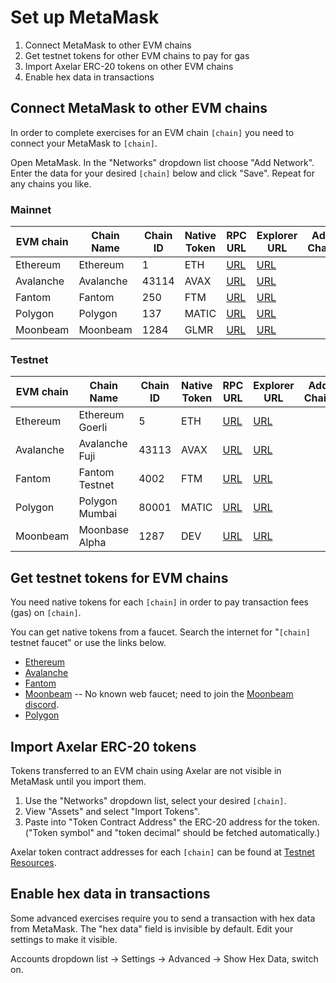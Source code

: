 # Set up MetaMask


1. Connect MetaMask to other EVM chains
2. Get testnet tokens for other EVM chains to pay for gas
3. Import Axelar ERC-20 tokens on other EVM chains
4. Enable hex data in transactions

## Connect MetaMask to other EVM chains

In order to complete exercises for an EVM chain `[chain]` you need to connect your MetaMask to `[chain]`.

Open MetaMask. In the "Networks" dropdown list choose "Add Network". Enter the data for your desired `[chain]` below and click "Save". Repeat for any chains you like.

### Mainnet

| EVM chain | Chain Name | Chain ID | Native Token | RPC URL                                      | Explorer URL                   | Add Chain                                                         |
| --------- | ---------- | -------- | ------------ | -------------------------------------------- | ------------------------------ | ----------------------------------------------------------------- |
| Ethereum  | Ethereum   | 1        | ETH          | [URL](https://rpc.ankr.com/eth)              | [URL](https://etherscan.io)    | <AddToWeb3 client:only environment="mainnet" chain="ethereum" />  |
| Avalanche | Avalanche  | 43114    | AVAX         | [URL](https://api.avax.network/ext/bc/C/rpc) | [URL](https://snowtrace.io)    | <AddToWeb3 client:only environment="mainnet" chain="avalanche" /> |
| Fantom    | Fantom     | 250      | FTM          | [URL](https://rpc.ftm.tools)                 | [URL](https://ftmscan.com/)    | <AddToWeb3 client:only environment="mainnet" chain="fantom" />    |
| Polygon   | Polygon    | 137      | MATIC        | [URL](https://polygon-rpc.com)               | [URL](https://polygonscan.com) | <AddToWeb3 client:only environment="mainnet" chain="polygon" />   |
| Moonbeam  | Moonbeam   | 1284     | GLMR         | [URL](https://rpc.api.moonbeam.network)      | [URL](https://moonscan.io)     | <AddToWeb3 client:only environment="mainnet" chain="moonbeam" />  |

### Testnet



| EVM chain | Chain Name      | Chain ID | Native Token | RPC URL                                                             | Explorer URL                          | Add Chain                                                         |
| --------- | --------------- | -------- | ------------ | ------------------------------------------------------------------- | ------------------------------------- | ----------------------------------------------------------------- |
| Ethereum  | Ethereum Goerli | 5        | ETH          | [URL](https://goerli.infura.io/v3/9aa3d95b3bc440fa88ea12eaa4456161) | [URL](https://goerli.etherscan.io)    | <AddToWeb3 client:only environment="testnet" chain="ethereum" />  |
| Avalanche | Avalanche Fuji  | 43113    | AVAX         | [URL](https://api.avax-test.network/ext/bc/C/rpc)                   | [URL](https://testnet.snowtrace.io)   | <AddToWeb3 client:only environment="testnet" chain="avalanche" /> |
| Fantom    | Fantom Testnet  | 4002     | FTM          | [URL](https://rpc.testnet.fantom.network)                           | [URL](https://testnet.ftmscan.com/)   | <AddToWeb3 client:only environment="testnet" chain="fantom" />    |
| Polygon   | Polygon Mumbai  | 80001    | MATIC        | [URL](https://matic-mumbai.chainstacklabs.com)                      | [URL](https://mumbai.polygonscan.com) | <AddToWeb3 client:only environment="testnet" chain="polygon" />   |
| Moonbeam  | Moonbase Alpha  | 1287     | DEV          | [URL](https://rpc.api.moonbase.moonbeam.network)                    | [URL](https://moonbase.moonscan.io)   | <AddToWeb3 client:only environment="testnet" chain="moonbeam" />  |

## Get testnet tokens for EVM chains

You need native tokens for each `[chain]` in order to pay transaction fees (gas) on `[chain]`.

You can get native tokens from a faucet. Search the internet for "`[chain]` testnet faucet" or use the links below.

- [Ethereum](https://goerli-faucet.pk910.de/)
- [Avalanche](https://faucet.avax-test.network/)
- [Fantom](https://faucet.fantom.network/)
- [Moonbeam](https://docs.moonbeam.network/builders/get-started/moonbase/#get-tokens) -- No known web faucet; need to join the [Moonbeam discord](https://discord.gg/PfpUATX).
- [Polygon](https://faucet.polygon.technology/)

## Import Axelar ERC-20 tokens

Tokens transferred to an EVM chain using Axelar are not visible in MetaMask until you import them.

1. Use the "Networks" dropdown list, select your desired `[chain]`.
2. View "Assets" and select "Import Tokens".
3. Paste into "Token Contract Address" the ERC-20 address for the token. ("Token symbol" and "token decimal" should be fetched automatically.)

Axelar token contract addresses for each `[chain]` can be found at [Testnet Resources](/resources/contract-addresses/testnet/).

## Enable hex data in transactions

Some advanced exercises require you to send a transaction with hex data from MetaMask. The "hex data" field is invisible by default. Edit your settings to make it visible.

Accounts dropdown list -> Settings -> Advanced -> Show Hex Data, switch on.
